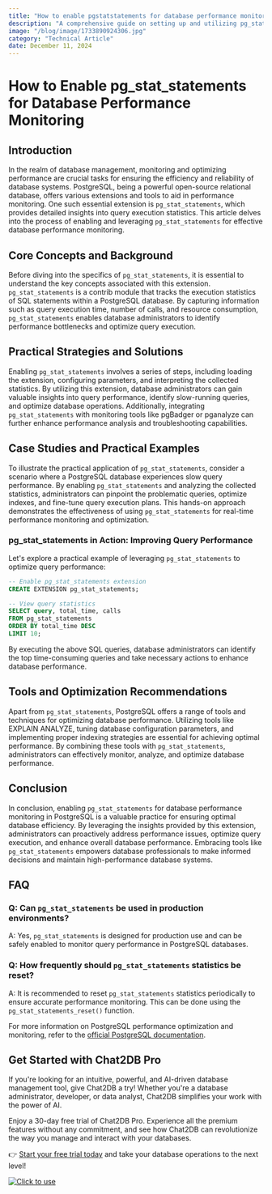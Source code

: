 ```yaml
---
title: "How to enable pgstatstatements for database performance monitoring"
description: "A comprehensive guide on setting up and utilizing pg_stat_statements extension for effective database performance monitoring in PostgreSQL."
image: "/blog/image/1733890924306.jpg"
category: "Technical Article"
date: December 11, 2024
---
```


# How to Enable pg_stat_statements for Database Performance Monitoring

## Introduction

In the realm of database management, monitoring and optimizing performance are crucial tasks for ensuring the efficiency and reliability of database systems. PostgreSQL, being a powerful open-source relational database, offers various extensions and tools to aid in performance monitoring. One such essential extension is `pg_stat_statements`, which provides detailed insights into query execution statistics. This article delves into the process of enabling and leveraging `pg_stat_statements` for effective database performance monitoring.

## Core Concepts and Background

Before diving into the specifics of `pg_stat_statements`, it is essential to understand the key concepts associated with this extension. `pg_stat_statements` is a contrib module that tracks the execution statistics of SQL statements within a PostgreSQL database. By capturing information such as query execution time, number of calls, and resource consumption, `pg_stat_statements` enables database administrators to identify performance bottlenecks and optimize query execution.

## Practical Strategies and Solutions

Enabling `pg_stat_statements` involves a series of steps, including loading the extension, configuring parameters, and interpreting the collected statistics. By utilizing this extension, database administrators can gain valuable insights into query performance, identify slow-running queries, and optimize database operations. Additionally, integrating `pg_stat_statements` with monitoring tools like pgBadger or pganalyze can further enhance performance analysis and troubleshooting capabilities.

## Case Studies and Practical Examples

To illustrate the practical application of `pg_stat_statements`, consider a scenario where a PostgreSQL database experiences slow query performance. By enabling `pg_stat_statements` and analyzing the collected statistics, administrators can pinpoint the problematic queries, optimize indexes, and fine-tune query execution plans. This hands-on approach demonstrates the effectiveness of using `pg_stat_statements` for real-time performance monitoring and optimization.

### pg_stat_statements in Action: Improving Query Performance

Let's explore a practical example of leveraging `pg_stat_statements` to optimize query performance:

```sql
-- Enable pg_stat_statements extension
CREATE EXTENSION pg_stat_statements;

-- View query statistics
SELECT query, total_time, calls
FROM pg_stat_statements
ORDER BY total_time DESC
LIMIT 10;
```

By executing the above SQL queries, database administrators can identify the top time-consuming queries and take necessary actions to enhance database performance.

## Tools and Optimization Recommendations

Apart from `pg_stat_statements`, PostgreSQL offers a range of tools and techniques for optimizing database performance. Utilizing tools like EXPLAIN ANALYZE, tuning database configuration parameters, and implementing proper indexing strategies are essential for achieving optimal performance. By combining these tools with `pg_stat_statements`, administrators can effectively monitor, analyze, and optimize database performance.

## Conclusion

In conclusion, enabling `pg_stat_statements` for database performance monitoring in PostgreSQL is a valuable practice for ensuring optimal database efficiency. By leveraging the insights provided by this extension, administrators can proactively address performance issues, optimize query execution, and enhance overall database performance. Embracing tools like `pg_stat_statements` empowers database professionals to make informed decisions and maintain high-performance database systems.

## FAQ

### Q: Can `pg_stat_statements` be used in production environments?

A: Yes, `pg_stat_statements` is designed for production use and can be safely enabled to monitor query performance in PostgreSQL databases.

### Q: How frequently should `pg_stat_statements` statistics be reset?

A: It is recommended to reset `pg_stat_statements` statistics periodically to ensure accurate performance monitoring. This can be done using the `pg_stat_statements_reset()` function.

For more information on PostgreSQL performance optimization and monitoring, refer to the [official PostgreSQL documentation](https://www.postgresql.org/docs/current/index.html).


## Get Started with Chat2DB Pro

If you're looking for an intuitive, powerful, and AI-driven database management tool, give Chat2DB a try! Whether you're a database administrator, developer, or data analyst, Chat2DB simplifies your work with the power of AI.

Enjoy a 30-day free trial of Chat2DB Pro. Experience all the premium features without any commitment, and see how Chat2DB can revolutionize the way you manage and interact with your databases.

👉 [Start your free trial today](https://chat2db.ai/pricing) and take your database operations to the next level!


[![Click to use](/image/blog/bg/chat2db.jpg)](https://chat2db.ai/)
